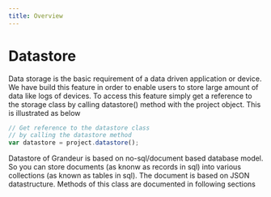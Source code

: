 ```yaml
---
title: Overview
---
```


# Datastore

Data storage is the basic requirement of a data driven application or device. We have build this feature in order to enable users to store large amount of data like logs of devices. To access this feature simply get a reference to the storage class by calling datastore() method with the project object. This is illustrated as below

```js
// Get reference to the datastore class
// by calling the datastore method
var datastore = project.datastore();
```

Datastore of Grandeur is based on no-sql/document based database model. So you can store documents (as knonw as records in sql) into various collections (as known as tables in sql). The document is based on JSON datastructure. Methods of this class are documented in following sections